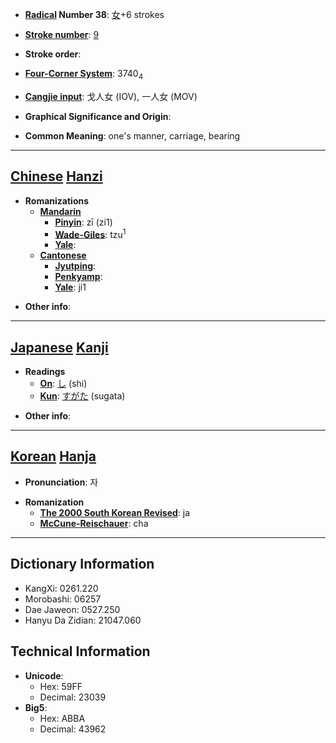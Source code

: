 * '''[[Wiktionary:Chinese radical index| Radical]] Number 38''': [[Wiktionary:Chinese radical index 女|女]]+6 strokes

* '''[[Wiktionary:Chinese total strokes index|Stroke number]]''': [[Wiktionary:Chinese total strokes index 9|9]]

* '''Stroke order''': 

* '''[[Wiktionary:Chinese four corner index|Four-Corner System]]''': 3740<sub>4</sub>

* '''[[Wiktionary:Chinese Cangjie index|Cangjie input]]''': 戈人女 (IOV), 一人女 (MOV)

* '''Graphical Significance and Origin''': 

* '''Common Meaning''': one's manner, carriage, bearing

----

== [[Chinese]] [[Hanzi]] ==

* '''Romanizations'''
** '''[[Mandarin]]'''
*** '''[[Pinyin]]''': zī (zi1)
*** '''[[Wade-Giles]]''': tzu<sup>1</sup>
*** '''[[Yale]]''': 
** '''[[Cantonese]]'''
*** '''[[Jyutping]]''':
*** '''[[Penkyamp]]''': 
*** '''[[Yale]]''': ji1

* '''Other info''': 

----

== [[Japanese]] [[Kanji]] ==

* '''Readings'''
** '''[[On]]''': [[し]] (shi)
** '''[[Kun]]''': [[すがた]] (sugata)

* '''Other info''':  

----

== [[Korean]] [[Hanja]] ==

* '''Pronunciation''': 자

* '''Romanization'''
** '''[[The 2000 South Korean Revised Romanization|The 2000 South Korean Revised]]''': ja
** '''[[McCune-Reischauer]]''': cha

----

== Dictionary Information ==

* KangXi: 0261.220
* Morobashi: 06257
* Dae Jaweon: 0527.250
* Hanyu Da Zidian: 21047.060

== Technical Information ==

* '''Unicode''':
** Hex: 59FF
** Decimal: 23039
* '''Big5''':
** Hex: ABBA
** Decimal: 43962